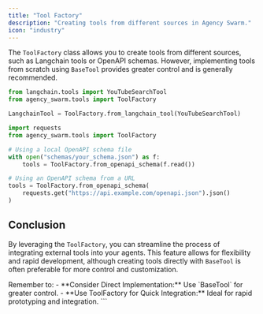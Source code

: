 ```yaml
---
title: "Tool Factory"
description: "Creating tools from different sources in Agency Swarm."
icon: "industry"
---
```


The `ToolFactory` class allows you to create tools from different sources, such as Langchain tools or OpenAPI schemas. However, implementing tools from scratch using `BaseTool` provides greater control and is generally recommended.

<Accordion title="Import from Langchain (Not Recommended)">

```python
from langchain.tools import YouTubeSearchTool
from agency_swarm.tools import ToolFactory

LangchainTool = ToolFactory.from_langchain_tool(YouTubeSearchTool)
```

</Accordion>

<Accordion title="Convert from OpenAPI Schemas">

```python
import requests
from agency_swarm.tools import ToolFactory

# Using a local OpenAPI schema file
with open("schemas/your_schema.json") as f:
    tools = ToolFactory.from_openapi_schema(f.read())

# Using an OpenAPI schema from a URL
tools = ToolFactory.from_openapi_schema(
    requests.get("https://api.example.com/openapi.json").json()
)
```

</Accordion>

## Conclusion

By leveraging the `ToolFactory`, you can streamline the process of integrating external tools into your agents. This feature allows for flexibility and rapid development, although creating tools directly with `BaseTool` is often preferable for more control and customization.

<Check>
Remember to:
- **Consider Direct Implementation:** Use `BaseTool` for greater control.
- **Use ToolFactory for Quick Integration:** Ideal for rapid prototyping and integration.
</Check>
```
